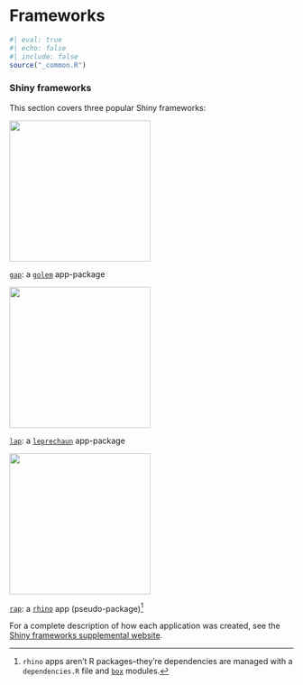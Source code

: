 # Frameworks {#sec-frameworks .unnumbered}

```r
#| eval: true 
#| echo: false 
#| include: false
source("_common.R")
```

### Shiny frameworks

This section covers three popular Shiny frameworks:

::: {layout="[20, 80]"}

![](images/goelm.png){fig-align="left" width="250"}

[`gap`](golem.qmd): a [`golem`](https://thinkr-open.github.io/golem/) app-package


:::

::: {layout="[20, 80]"}

![](images/leprechaun.png){fig-align="left" width="250"}



[`lap`](leprechaun.qmd): a [`leprechaun`](https://leprechaun.opifex.org/#/) app-package

:::


::: {layout="[20, 80]"}

![](images/rhino.png){fig-align="left" width="250"}

 [`rap`](rhino.qmd): a [`rhino`](https://appsilon.github.io/rhino/) app (pseudo-package)[^rhino-non-pkg]
 
 [^rhino-non-pkg]: `rhino` apps aren't R packages--they're dependencies are managed with a `dependencies.R` file and [`box`](https://klmr.me/box/) modules.

:::

For a complete description of how each application was created, see the [Shiny frameworks supplemental website](https://mjfrigaard.github.io/sfw/).